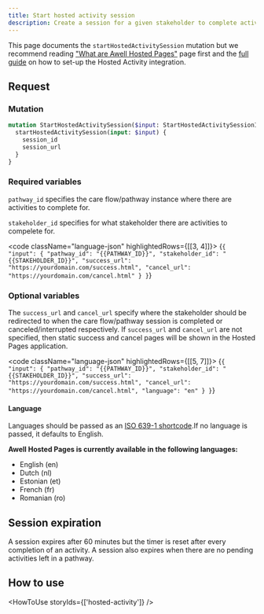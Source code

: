 ```yaml
---
title: Start hosted activity session
description: Create a session for a given stakeholder to complete activities via the Awell Hosted Activity page
---
```


This page documents the `startHostedActivitySession` mutation but we recommend reading ["What are Awell Hosted Pages"](/awell-orchestration/docs/activities/awell-hosted-pages/what-are-awell-hosted-pages) page first and the [full guide](/awell-orchestration/docs/activities/awell-hosted-pages/hosted-activity-guide) on how to set-up the Hosted Activity integration.

## Request

### Mutation

```graphql
mutation StartHostedActivitySession($input: StartHostedActivitySessionInput!) {
  startHostedActivitySession(input: $input) {
    session_id
    session_url
  }
}
```

### Required variables

`pathway_id` specifies the care flow/pathway instance where there are activities to complete for.

`stakeholder_id` specifies for what stakeholder there are activities to compelete for.

<code className="language-json" highlightedRows={[[3, 4]]}>
  {`
{
  "input": {
    "pathway_id": "{{PATHWAY_ID}}",
    "stakeholder_id": "{{STAKEHOLDER_ID}}",
    "success_url": "https://yourdomain.com/success.html",
    "cancel_url": "https://yourdomain.com/cancel.html"
  }
}
`}
</code>

### Optional variables

The `success_url` and `cancel_url` specify where the stakeholder should be redirected to when the care flow/pathway session is completed or canceled/interrupted respectively. If `success_url` and `cancel_url` are not specified, then static success and cancel pages will be shown in the Hosted Pages application.

<code className="language-json" highlightedRows={[[5, 7]]}>
  {`
{
  "input": {
    "pathway_id": "{{PATHWAY_ID}}",
    "stakeholder_id": "{{STAKEHOLDER_ID}}",
    "success_url": "https://yourdomain.com/success.html",
    "cancel_url": "https://yourdomain.com/cancel.html",
    "language": "en"
  }
}
`}
</code>
<br />

#### Language

Languages should be passed as an [ISO 639-1 shortcode](https://en.wikipedia.org/wiki/List_of_ISO_639-1_codes).If no language is passed, it defaults to English.

**Awell Hosted Pages is currently available in the following languages:**

- English (en)
- Dutch (nl)
- Estonian (et)
- French (fr)
- Romanian (ro)

## Session expiration

A session expires after 60 minutes but the timer is reset after every completion of an activity. A session also expires when there are no pending activities left in a pathway.

## How to use

<HowToUse storyIds={['hosted-activity']} />
